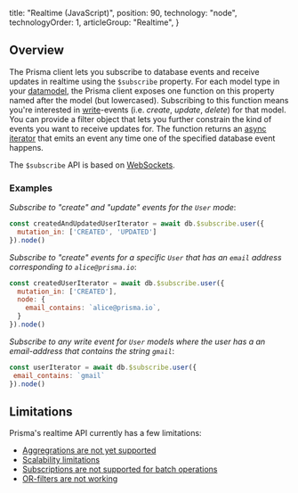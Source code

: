 
  title: "Realtime (JavaScript)",
  position: 90,
  technology: "node",
  technologyOrder: 1,
  articleGroup: "Realtime",
}

## Overview

The Prisma client lets you subscribe to database events and receive updates in realtime using the `$subscribe` property. For each model type in your [datamodel](knul), the Prisma client exposes one function on this property named after the model (but lowercased). Subscribing to this function means you're interested in [write](rsc6)-events (i.e. _create_, _update_, _delete_) for that model. You can provide a filter object that lets you further constrain the kind of events you want to receive updates for. The function returns an [async iterator](https://github.com/tc39/proposal-async-iteration) that emits an event any time one of the specified database event happens.

The `$subscribe` API is based on [WebSockets](https://developer.mozilla.org/en-US/docs/Web/API/WebSockets_API).

### Examples

_Subscribe to "create" and "update" events for the `User` mode_:

```js
const createdAndUpdatedUserIterator = await db.$subscribe.user({
  mutation_in: ['CREATED', 'UPDATED']
}).node()
```

_Subscribe to "create" events for a specific `User` that has an `email` address corresponding to `alice@prisma.io`_: 

```js
const createdUserIterator = await db.$subscribe.user({
  mutation_in: ['CREATED'],
  node: {
    email_contains: `alice@prisma.io`,
  }
}).node()
```

_Subscribe to any write event for `User` models where the user has a an email-address that contains the string `gmail`_:

 ```js
const userIterator = await db.$subscribe.user({
  email_contains: `gmail` 
}).node()
```

## Limitations

Prisma's realtime API currently has a few limitations:

- [Aggregrations are not yet supported](https://github.com/prisma/prisma/issues/3937)
- [Scalability limitations](https://github.com/prisma/prisma/issues/3852)
- [Subscriptions are not supported for batch operations](https://github.com/prisma/prisma/issues/2327)
- [OR-filters are not working](https://github.com/prisma/prisma/issues/3932)
